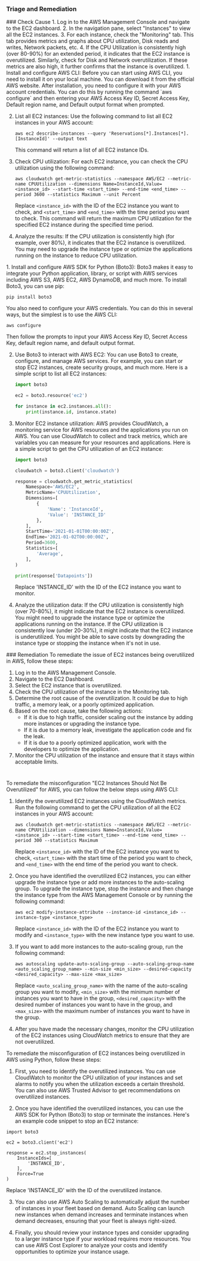 
### Triage and Remediation
<Tabs>

<Tab title='Cause'>
### Check Cause
<AccordionGroup>
<Accordion title='Using Console' defaultOpen='true'>
1. Log in to the AWS Management Console and navigate to the EC2 dashboard.
2. In the navigation pane, select "Instances" to view all the EC2 instances.
3. For each instance, check the "Monitoring" tab. This tab provides metrics and graphs about CPU utilization, Disk reads and writes, Network packets, etc.
4. If the CPU Utilization is consistently high (over 80-90%) for an extended period, it indicates that the EC2 instance is overutilized. Similarly, check for Disk and Network overutilization. If these metrics are also high, it further confirms that the instance is overutilized.
</Accordion>

<Accordion title='Using CLI'>
1. Install and configure AWS CLI: Before you can start using AWS CLI, you need to install it on your local machine. You can download it from the official AWS website. After installation, you need to configure it with your AWS account credentials. You can do this by running the command `aws configure` and then entering your AWS Access Key ID, Secret Access Key, Default region name, and Default output format when prompted.

2. List all EC2 instances: Use the following command to list all EC2 instances in your AWS account:

   ```
   aws ec2 describe-instances --query 'Reservations[*].Instances[*].[InstanceId]' --output text
   ```

   This command will return a list of all EC2 instance IDs.

3. Check CPU utilization: For each EC2 instance, you can check the CPU utilization using the following command:

   ```
   aws cloudwatch get-metric-statistics --namespace AWS/EC2 --metric-name CPUUtilization --dimensions Name=InstanceId,Value=<instance_id> --start-time <start_time> --end-time <end_time> --period 3600 --statistics Maximum --unit Percent
   ```

   Replace `<instance_id>` with the ID of the EC2 instance you want to check, and `<start_time>` and `<end_time>` with the time period you want to check. This command will return the maximum CPU utilization for the specified EC2 instance during the specified time period.

4. Analyze the results: If the CPU utilization is consistently high (for example, over 80%), it indicates that the EC2 instance is overutilized. You may need to upgrade the instance type or optimize the applications running on the instance to reduce CPU utilization.
</Accordion>

<Accordion title='Using Python'>
1. Install and configure AWS SDK for Python (Boto3): Boto3 makes it easy to integrate your Python application, library, or script with AWS services including AWS S3, AWS EC2, AWS DynamoDB, and much more. To install Boto3, you can use pip:

   ```
   pip install boto3
   ```

   You also need to configure your AWS credentials. You can do this in several ways, but the simplest is to use the AWS CLI:

   ```
   aws configure
   ```

   Then follow the prompts to input your AWS Access Key ID, Secret Access Key, default region name, and default output format.

2. Use Boto3 to interact with AWS EC2: You can use Boto3 to create, configure, and manage AWS services. For example, you can start or stop EC2 instances, create security groups, and much more. Here is a simple script to list all EC2 instances:

   ```python
   import boto3

   ec2 = boto3.resource('ec2')

   for instance in ec2.instances.all():
       print(instance.id, instance.state)
   ```

3. Monitor EC2 instance utilization: AWS provides CloudWatch, a monitoring service for AWS resources and the applications you run on AWS. You can use CloudWatch to collect and track metrics, which are variables you can measure for your resources and applications. Here is a simple script to get the CPU utilization of an EC2 instance:

   ```python
   import boto3

   cloudwatch = boto3.client('cloudwatch')

   response = cloudwatch.get_metric_statistics(
       Namespace='AWS/EC2',
       MetricName='CPUUtilization',
       Dimensions=[
           {
               'Name': 'InstanceId',
               'Value': 'INSTANCE_ID'
           },
       ],
       StartTime='2021-01-01T00:00:00Z',
       EndTime='2021-01-02T00:00:00Z',
       Period=3600,
       Statistics=[
           'Average',
       ],
   )

   print(response['Datapoints'])
   ```

   Replace 'INSTANCE_ID' with the ID of the EC2 instance you want to monitor.

4. Analyze the utilization data: If the CPU utilization is consistently high (over 70-80%), it might indicate that the EC2 instance is overutilized. You might need to upgrade the instance type or optimize the applications running on the instance. If the CPU utilization is consistently low (under 20-30%), it might indicate that the EC2 instance is underutilized. You might be able to save costs by downgrading the instance type or stopping the instance when it's not in use.
</Accordion>

</AccordionGroup>
</Tab>
<Tab title='Remediation'>
### Remediation

<AccordionGroup>
<Accordion title='Using Console' defaultOpen='true'>
To remediate the issue of EC2 instances being overutilized in AWS, follow these steps:

1. Log in to the AWS Management Console.
2. Navigate to the EC2 Dashboard.
3. Select the EC2 instance that is overutilized.
4. Check the CPU utilization of the instance in the Monitoring tab.
5. Determine the root cause of the overutilization. It could be due to high traffic, a memory leak, or a poorly optimized application.
6. Based on the root cause, take the following actions:
   - If it is due to high traffic, consider scaling out the instance by adding more instances or upgrading the instance type.
   - If it is due to a memory leak, investigate the application code and fix the leak.
   - If it is due to a poorly optimized application, work with the developers to optimize the application.
7. Monitor the CPU utilization of the instance and ensure that it stays within acceptable limits.

#
</Accordion>

<Accordion title='Using CLI'>
To remediate the misconfiguration "EC2 Instances Should Not Be Overutilized" for AWS, you can follow the below steps using AWS CLI:

1. Identify the overutilized EC2 instances using the CloudWatch metrics. Run the following command to get the CPU utilization of all the EC2 instances in your AWS account:

   ```
   aws cloudwatch get-metric-statistics --namespace AWS/EC2 --metric-name CPUUtilization --dimensions Name=InstanceId,Value=<instance_id> --start-time <start_time> --end-time <end_time> --period 300 --statistics Maximum
   ```

   Replace `<instance_id>` with the ID of the EC2 instance you want to check, `<start_time>` with the start time of the period you want to check, and `<end_time>` with the end time of the period you want to check.

2. Once you have identified the overutilized EC2 instances, you can either upgrade the instance type or add more instances to the auto-scaling group. To upgrade the instance type, stop the instance and then change the instance type from the AWS Management Console or by running the following command:

   ```
   aws ec2 modify-instance-attribute --instance-id <instance_id> --instance-type <instance_type>
   ```

   Replace `<instance_id>` with the ID of the EC2 instance you want to modify and `<instance_type>` with the new instance type you want to use.

3. If you want to add more instances to the auto-scaling group, run the following command:

   ```
   aws autoscaling update-auto-scaling-group --auto-scaling-group-name <auto_scaling_group_name> --min-size <min_size> --desired-capacity <desired_capacity> --max-size <max_size>
   ```

   Replace `<auto_scaling_group_name>` with the name of the auto-scaling group you want to modify, `<min_size>` with the minimum number of instances you want to have in the group, `<desired_capacity>` with the desired number of instances you want to have in the group, and `<max_size>` with the maximum number of instances you want to have in the group.

4. After you have made the necessary changes, monitor the CPU utilization of the EC2 instances using CloudWatch metrics to ensure that they are not overutilized.
</Accordion>

<Accordion title='Using Python'>
To remediate the misconfiguration of EC2 instances being overutilized in AWS using Python, follow these steps:

1. First, you need to identify the overutilized instances. You can use CloudWatch to monitor the CPU utilization of your instances and set alarms to notify you when the utilization exceeds a certain threshold. You can also use AWS Trusted Advisor to get recommendations on overutilized instances.

2. Once you have identified the overutilized instances, you can use the AWS SDK for Python (Boto3) to stop or terminate the instances. Here's an example code snippet to stop an EC2 instance:

```
import boto3

ec2 = boto3.client('ec2')

response = ec2.stop_instances(
    InstanceIds=[
        'INSTANCE_ID',
    ],
    Force=True
)
```

Replace 'INSTANCE_ID' with the ID of the overutilized instance.

3. You can also use AWS Auto Scaling to automatically adjust the number of instances in your fleet based on demand. Auto Scaling can launch new instances when demand increases and terminate instances when demand decreases, ensuring that your fleet is always right-sized.

4. Finally, you should review your instance types and consider upgrading to a larger instance type if your workload requires more resources. You can use AWS Cost Explorer to analyze your costs and identify opportunities to optimize your instance usage.
</Accordion>

</AccordionGroup>
</Tab>
</Tabs>
